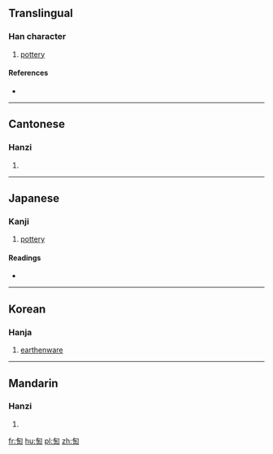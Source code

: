 ==Translingual==

===Han character===
{{Han char|rn=20|rad=勹|as=06|sn=8|four=2772<sub>0</sub>|canj=心人十山 (POJU)|ids=⿹[[勹]][[缶]]}}

# [[pottery]]

====References====
* {{Han ref|kx=0151.140|dkj=02524|dj=0340.190|hdz=10258.130|uh=530B|ud=21259|bh=CBD7|bd=52183}}

----

==Cantonese==

===Hanzi===
{{yue-hanzi|jyut=|y=tou4}}

# {{defn|lang=yue|sort=勹06}}

----

==Japanese==

===Kanji===
{{ja-kanji|grade=|rs=勹06}}

# [[pottery]]

====Readings====
* {{ja-readings|on=[[とう]] (tō), [[よう]] (yō)|kun=[[やきもの]] (yakimono)}}

----

==Korean==

===Hanja===
{{ko-hanja|hangeul=[[도]], [[요]]|rv=do, yo|mr=to, yo}}

# [[earthenware]]

----

==Mandarin==

===Hanzi===
{{cmn-hanzi|pin=[[táo]] ([[tao2]])|wg=t'ao<sup>2</sup>}}

# {{defn|lang=cmn|sort=勹06}}

[[fr:匋]]
[[hu:匋]]
[[pl:匋]]
[[zh:匋]]